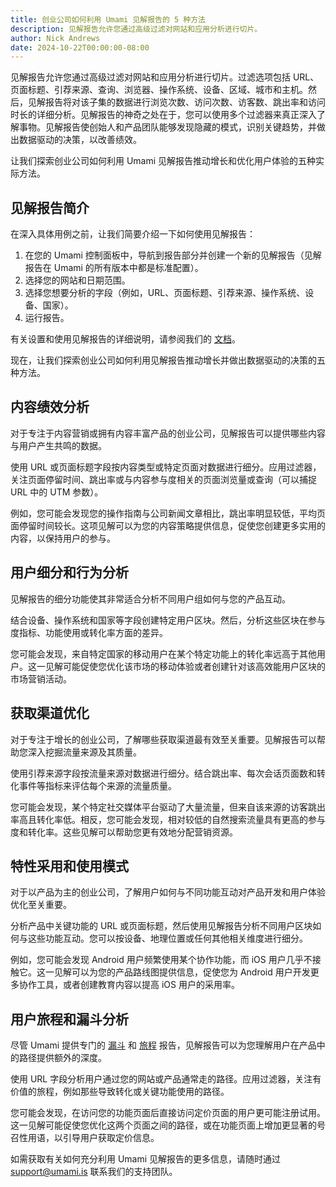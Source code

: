 ```yaml
---
title: 创业公司如何利用 Umami 见解报告的 5 种方法
description: 见解报告允许您通过高级过滤对网站和应用分析进行切片。
author: Nick Andrews
date: 2024-10-22T00:00:00-08:00
---
```


见解报告允许您通过高级过滤对网站和应用分析进行切片。过滤选项包括 URL、页面标题、引荐来源、查询、浏览器、操作系统、设备、区域、城市和主机。然后，见解报告将对该子集的数据进行浏览次数、访问次数、访客数、跳出率和访问时长的详细分析。见解报告的神奇之处在于，您可以使用多个过滤器来真正深入了解事物。见解报告使创始人和产品团队能够发现隐藏的模式，识别关键趋势，并做出数据驱动的决策，以改善绩效。

让我们探索创业公司如何利用 Umami 见解报告推动增长和优化用户体验的五种实际方法。

## 见解报告简介

在深入具体用例之前，让我们简要介绍一下如何使用见解报告：

1. 在您的 Umami 控制面板中，导航到报告部分并创建一个新的见解报告（见解报告在 Umami 的所有版本中都是标准配置）。
2. 选择您的网站和日期范围。
3. 选择您想要分析的字段（例如，URL、页面标题、引荐来源、操作系统、设备、国家）。
4. 运行报告。

有关设置和使用见解报告的详细说明，请参阅我们的 [文档](https://umami.is/docs/reports/report-insights)。

现在，让我们探索创业公司如何利用见解报告推动增长并做出数据驱动的决策的五种方法。

## 内容绩效分析

对于专注于内容营销或拥有内容丰富产品的创业公司，见解报告可以提供哪些内容与用户产生共鸣的数据。

使用 URL 或页面标题字段按内容类型或特定页面对数据进行细分。应用过滤器，关注页面停留时间、跳出率或与内容参与度相关的页面浏览量或查询（可以捕捉 URL 中的 UTM 参数）。

例如，您可能会发现您的操作指南与公司新闻文章相比，跳出率明显较低，平均页面停留时间较长。这项见解可以为您的内容策略提供信息，促使您创建更多实用的内容，以保持用户的参与。

## 用户细分和行为分析

见解报告的细分功能使其非常适合分析不同用户组如何与您的产品互动。

结合设备、操作系统和国家等字段创建特定用户区块。然后，分析这些区块在参与度指标、功能使用或转化率方面的差异。

您可能会发现，来自特定国家的移动用户在某个特定功能上的转化率远高于其他用户。这一见解可能促使您优化该市场的移动体验或者创建针对该高效能用户区块的市场营销活动。

## 获取渠道优化

对于专注于增长的创业公司，了解哪些获取渠道最有效至关重要。见解报告可以帮助您深入挖掘流量来源及其质量。

使用引荐来源字段按流量来源对数据进行细分。结合跳出率、每次会话页面数和转化事件等指标来评估每个来源的流量质量。

您可能会发现，某个特定社交媒体平台驱动了大量流量，但来自该来源的访客跳出率高且转化率低。相反，您可能会发现，相对较低的自然搜索流量具有更高的参与度和转化率。这些见解可以帮助您更有效地分配营销资源。

## 特性采用和使用模式

对于以产品为主的创业公司，了解用户如何与不同功能互动对产品开发和用户体验优化至关重要。

分析产品中关键功能的 URL 或页面标题，然后使用见解报告分析不同用户区块如何与这些功能互动。您可以按设备、地理位置或任何其他相关维度进行细分。

例如，您可能会发现 Android 用户频繁使用某个协作功能，而 iOS 用户几乎不接触它。这一见解可以为您的产品路线图提供信息，促使您为 Android 用户开发更多协作工具，或者创建教育内容以提高 iOS 用户的采用率。

## 用户旅程和漏斗分析

尽管 Umami 提供专门的 [漏斗](https://umami.is/blog/optimizing-conversion-paths-using-the-funnel-report) 和 [旅程](https://umami.is/blog/perfect-your-understanding-of-user-journeys) 报告，见解报告可以为您理解用户在产品中的路径提供额外的深度。

使用 URL 字段分析用户通过您的网站或产品通常走的路径。应用过滤器，关注有价值的旅程，例如那些导致转化或关键功能使用的路径。

您可能会发现，在访问您的功能页面后直接访问定价页面的用户更可能注册试用。这一见解可能促使您优化这两个页面之间的路径，或在功能页面上增加更显著的号召性用语，以引导用户获取定价信息。

如需获取有关如何充分利用 Umami 见解报告的更多信息，请随时通过 support@umami.is 联系我们的支持团队。